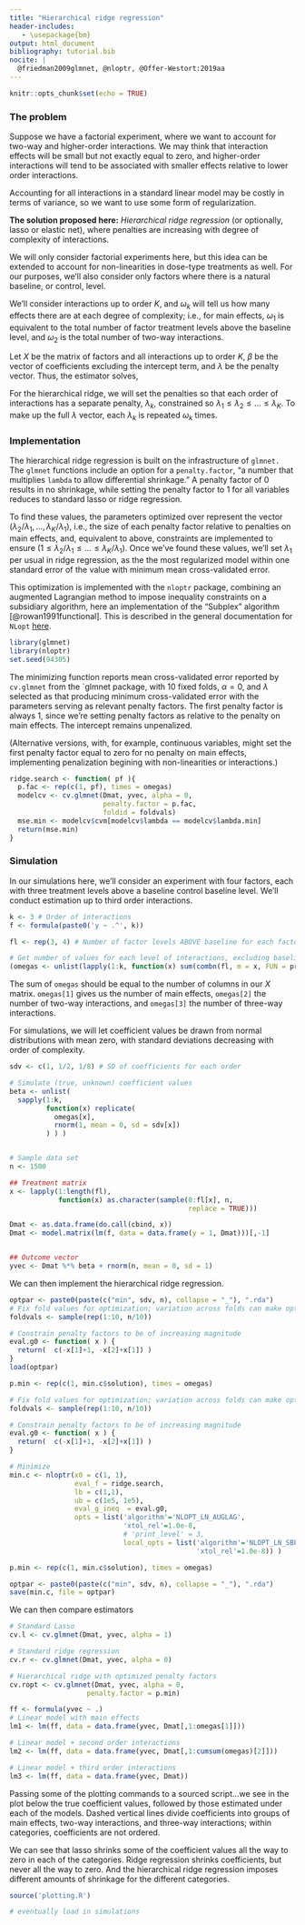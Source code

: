```yaml
---
title: "Hierarchical ridge regression"
header-includes:
   - \usepackage{bm}
output: html_document
bibliography: tutorial.bib
nocite: | 
  @friedman2009glmnet, @nloptr, @Offer-Westort:2019aa
---
```

```r
knitr::opts_chunk$set(echo = TRUE)
```
### The problem ###

Suppose we have a factorial experiment, where we want to account 
for two-way and higher-order interactions. We may think that interaction effects
will be small but not exactly equal to zero, and higher-order interactions
will tend to be associated with smaller effects relative to 
lower order interactions. 

Accounting for all interactions in a standard linear model may be costly in 
terms of variance, so we want to use some form of regularization. 

**The solution proposed here:** _Hierarchical ridge regression_ (or optionally, 
lasso or elastic net), where penalties are increasing with degree of complexity of 
interactions. 

We will only consider factorial experiments here, but this idea can be extended 
to account for non-linearities in dose-type treatments as well. For our 
purposes, we'll also consider only factors where there is a natural baseline, or 
control, level. 

We'll consider interactions up to order $K$, and $\omega_k$ will tell us how 
many effects there are at each degree of complexity; i.e., for main effects, 
$\omega_1$ is equivalent to the total number of factor treatment levels above
the baseline level, and $\omega_2$ is the total number of two-way interactions. 

Let $X$ be the matrix of factors and all interactions up to order $K$,  $\beta$ 
be the vector of coefficients excluding the intercept term, and $\lambda$ be the 
penalty vector. Thus, the estimator solves,
\begin{align*}
\text{argmin}_{ \beta_0, \beta  }
\bigg\{\sum^{n}_{i=1}\left(y_i - \beta_0
- \beta^T \text{x}_{i}\right)^2+  \beta^T \text{diag}(\lambda)\beta \bigg\}.
\end{align*}

For the hierarchical ridge, we will set the penalties so that each order of 
interactions has a separate penalty, $\lambda_k$, constrained so 
$\lambda_1\le \lambda_2 \le \dots \le \lambda_K$. To make up the full $\lambda$
vector, each $\lambda_k$ is repeated $\omega_k$ times. 

### Implementation ###
The hierarchical ridge regression is built on the infrastructure of `glmnet.`
The `glmnet` functions include an option for a `penalty.factor`, "a number 
that multiplies `lambda` to allow differential shrinkage." A penalty factor of 
0 results in no shrinkage, while setting the penalty factor to 1 for all 
variables reduces to standard lasso or ridge regression. 

To find these values, the parameters optimized over represent the vector $(\lambda_2/\lambda_1, \dots, \lambda_K/\lambda_1)$, 
i.e., the size of each penalty factor relative to penalties on main effects, 
and, equivalent to above, constraints are implemented to ensure 
$(1 \le \lambda_2/\lambda_1\le  \dots\le \lambda_K/\lambda_1)$. Once we've 
found these values, we'll set $\lambda_1$ per usual in ridge regression, as the
the most regularized model within one standard error of the value with minimum 
mean cross-validated error.

This optimization is implemented with the `nloptr` package, combining an augmented 
Lagrangian method to impose inequality constraints on a subsidiary algorithm, here an implementation of the "Subplex" algorithm [@rowan1991functional].
This is described in the general documentation for `NLopt` [here](https://nlopt.readthedocs.io/en/latest/NLopt_Algorithms/#augmented-lagrangian-algorithm). 
```r
library(glmnet)
library(nloptr)
set.seed(94305)
```

The minimizing function reports mean cross-validated error reported by 
`cv.glmnet` from the `glmnet package, with 10 fixed folds, $\alpha = 0$, and $\lambda$ selected as that producing minimum cross-validated error with the parameters serving as relevant penalty factors. The first penalty factor is always 1, since we're 
setting penalty factors as relative to the penalty on main effects. The intercept remains unpenalized. 

(Alternative versions, with, for example, continuous variables, might set the 
first penalty factor equal to zero for no penalty on main effects, implementing
penalization begining with non-linearities or interactions.)

```r
ridge.search <- function( pf ){
  p.fac <- rep(c(1, pf), times = omegas)
  modelcv <- cv.glmnet(Dmat, yvec, alpha = 0, 
                       penalty.factor = p.fac, 
                       foldid = foldvals)
  mse.min <- modelcv$cvm[modelcv$lambda == modelcv$lambda.min]
  return(mse.min)
}
```

### Simulation
In our simulations here, we'll consider an experiment with four factors, each with 
three treatment levels above a baseline control baseline level. We'll conduct estimation up 
to third order interactions. 
```r
k <- 3 # Order of interactions
f <- formula(paste0('y ~ .^', k))

fl <- rep(3, 4) # Number of factor levels ABOVE baseline for each factor

# Get number of values for each level of interactions, excluding baseline
(omegas <- unlist(lapply(1:k, function(x) sum(combn(fl, m = x, FUN = prod)) )))
```
The sum of `omegas` should be equal to the number of columns in our *X* matrix. 
`omegas[1]` gives us the number of main effects, `omegas[2]` the number of 
two-way interactions, and `omegas[3]` the number of three-way interactions. 

For simulations, we will let coefficient values be drawn from normal 
distributions with mean zero, with standard deviations decreasing with order of 
complexity. 
```r
sdv <- c(1, 1/2, 1/8) # SD of coefficients for each order

# Simulate (true, unknown) coefficient values
beta <- unlist(
  sapply(1:k, 
         function(x) replicate(
           omegas[x], 
           rnorm(1, mean = 0, sd = sdv[x])
         ) ) )


# Sample data set
n <- 1500

## Treatment matrix
x <- lapply(1:length(fl),
            function(x) as.character(sample(0:fl[x], n, 
                                            replace = TRUE)))

Dmat <- as.data.frame(do.call(cbind, x))
Dmat <- model.matrix(lm(f, data = data.frame(y = 1, Dmat)))[,-1]


## Outcome vector
yvec <- Dmat %*% beta + rnorm(n, mean = 0, sd = 1)  
```


We can then implement the hierarchical ridge regression. 
```r
optpar <- paste0(paste(c("min", sdv, n), collapse = "_"), ".rda")
# Fix fold values for optimization; variation across folds can make optimization noisy
foldvals <- sample(rep(1:10, n/10))

# Constrain penalty factors to be of increasing magnitude  
eval.g0 <- function( x ) {
  return(  c(-x[1]+1, -x[2]+x[1]) )
}
load(optpar)

p.min <- rep(c(1, min.c$solution), times = omegas)
```

```r
# Fix fold values for optimization; variation across folds can make optimization noisy
foldvals <- sample(rep(1:10, n/10))

# Constrain penalty factors to be of increasing magnitude  
eval.g0 <- function( x ) {
  return(  c(-x[1]+1, -x[2]+x[1]) )
}

# Minimize
min.c <- nloptr(x0 = c(1, 1),
                eval_f = ridge.search,
                lb = c(1,1),
                ub = c(1e5, 1e5),
                eval_g_ineq  = eval.g0,
                opts = list('algorithm'='NLOPT_LN_AUGLAG',
                            'xtol_rel'=1.0e-8,
                            # 'print_level' = 3,
                            local_opts = list('algorithm'='NLOPT_LN_SBPLX',
                                              'xtol_rel'=1.0e-8)) )

p.min <- rep(c(1, min.c$solution), times = omegas)

```

```r
optpar <- paste0(paste(c("min", sdv, n), collapse = "_"), ".rda")
save(min.c, file = optpar)
```

We can then compare estimators
```r
# Standard Lasso
cv.l <- cv.glmnet(Dmat, yvec, alpha = 1)

# Standard ridge regression
cv.r <- cv.glmnet(Dmat, yvec, alpha = 0)

# Hierarchical ridge with optimized penalty factors
cv.ropt <- cv.glmnet(Dmat, yvec, alpha = 0,  
                   penalty.factor = p.min)

ff <- formula(yvec ~ .)
# Linear model with main effects
lm1 <- lm(ff, data = data.frame(yvec, Dmat[,1:omegas[1]]))

# Linear model + second order interactions
lm2 <- lm(ff, data = data.frame(yvec, Dmat[,1:cumsum(omegas)[2]]))

# Linear model + third order interactions
lm3 <- lm(ff, data = data.frame(yvec, Dmat))
```
Passing some of the plotting commands to a sourced script...we see in the plot
below the true coefficient values, followed by those estimated under each of the 
models. Dashed vertical lines divide coefficients into groups of main effects, two-way interactions, and three-way interactions; within categories, coefficients are not ordered. 

We can see that lasso shrinks some of the coefficient values all the way to zero 
in each of the categories. Ridge regression shrinks coefficients, but never all
the way to zero. And the hierarchical ridge regression imposes different amounts
of shrinkage for the different categories. 

```r
source('plotting.R')

```

<!-- We can conduct iterated simulations to compare the performance of the  -->
<!-- hierarchical ridge to other standard estimators.  -->
```r
# eventually load in simulations
````